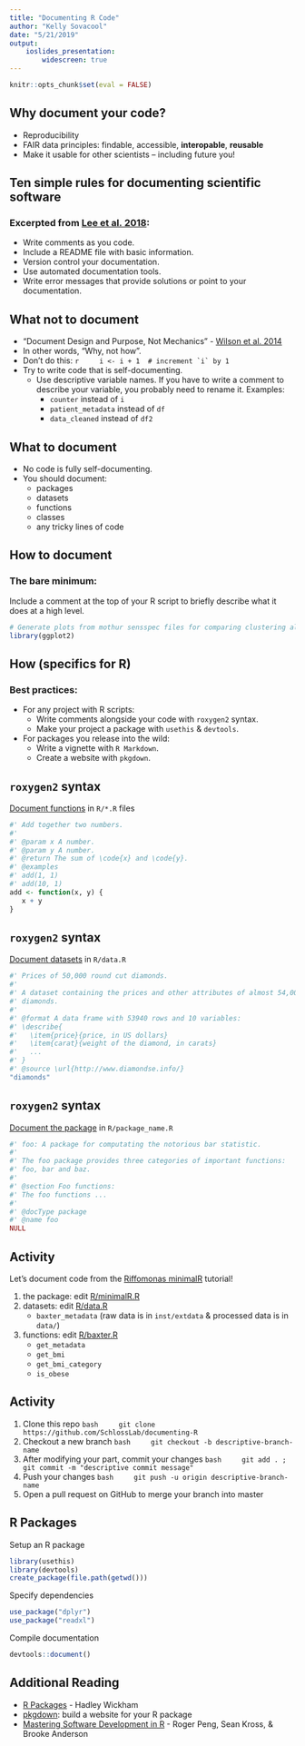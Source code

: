 ```yaml
---
title: "Documenting R Code"
author: "Kelly Sovacool"
date: "5/21/2019"
output: 
    ioslides_presentation:
        widescreen: true
---
```

```r
knitr::opts_chunk$set(eval = FALSE)
```

## Why document your code?

- Reproducibility
- FAIR data principles: findable, accessible, **interopable**, **reusable**
- Make it usable for other scientists -- including future you!

## Ten simple rules for documenting scientific software

### Excerpted from [Lee et al. 2018](https://doi.org/10.1371/journal.pcbi.1006561):

- Write comments as you code.
- Include a README file with basic information.
- Version control your documentation.
- Use automated documentation tools.
- Write error messages that provide solutions or point to your documentation.

## What not to document

- "Document Design and Purpose, Not Mechanics" - [Wilson et al. 2014](Wilson G, Aruliah DA, Brown CT, Chue Hong NP, Davis M, Guy RT, et al. (2014) Best Practices for Scientific Computing. PLoS Biol 12(1): e1001745. https://doi.org/10.1371/journal.pbio.1001745)
- In other words, "Why, not how".
- Don't do this:
    ```r
    i <- i + 1  # increment `i` by 1
    ```
- Try to write code that is self-documenting.
    - Use descriptive variable names. If you have to write a comment to describe your variable, you probably need to rename it. Examples:
        - `counter` instead of `i`
        - `patient_metadata` instead of `df`
        - `data_cleaned` instead of `df2`
    
## What to document

- No code is fully self-documenting. 
- You should document:
    - packages
    - datasets
    - functions
    - classes
    - any tricky lines of code

## How to document

### The bare minimum:

Include a comment at the top of your R script to briefly describe what it does at a high level. 

```r
# Generate plots from mothur sensspec files for comparing clustering algorithms.
library(ggplot2)
```

## How (specifics for R)

### Best practices:

- For any project with R scripts:
    - Write comments alongside your code with `roxygen2` syntax.
    - Make your project a package with `usethis` & `devtools`.
- For packages you release into the wild:
    - Write a vignette with `R Markdown`.
    - Create a website with `pkgdown`.

## `roxygen2` syntax

[Document functions](http://r-pkgs.had.co.nz/man.html) in `R/*.R` files
```r
#' Add together two numbers.
#' 
#' @param x A number.
#' @param y A number.
#' @return The sum of \code{x} and \code{y}.
#' @examples
#' add(1, 1)
#' add(10, 1)
add <- function(x, y) {
   x + y
}
```

## `roxygen2` syntax

[Document datasets](http://r-pkgs.had.co.nz/data.html) in `R/data.R`
```r
#' Prices of 50,000 round cut diamonds.
#'
#' A dataset containing the prices and other attributes of almost 54,000
#' diamonds.
#'
#' @format A data frame with 53940 rows and 10 variables:
#' \describe{
#'   \item{price}{price, in US dollars}
#'   \item{carat}{weight of the diamond, in carats}
#'   ...
#' }
#' @source \url{http://www.diamondse.info/}
"diamonds"
```

## `roxygen2` syntax

[Document the package](http://r-pkgs.had.co.nz/man.html) in `R/package_name.R`
```r
#' foo: A package for computating the notorious bar statistic.
#'
#' The foo package provides three categories of important functions:
#' foo, bar and baz.
#' 
#' @section Foo functions:
#' The foo functions ...
#'
#' @docType package
#' @name foo
NULL
```

## Activity

Let's document code from the [Riffomonas minimalR](http://www.riffomonas.org/minimalR/06_line_plots.html) tutorial!

1. the package: edit [R/minimalR.R](R/minimalR.R)
1. datasets: edit [R/data.R](R/data.R)
    - `baxter_metadata` 
    (raw data is in `inst/extdata` & processed data is in `data/`)
1. functions: edit [R/baxter.R](R/baxter.R)
    - `get_metadata`
    - `get_bmi`
    - `get_bmi_category`
    - `is_obese`

## Activity

1. Clone this repo
    ```bash
    git clone https://github.com/SchlossLab/documenting-R
    ```
1. Checkout a new branch
    ```bash
    git checkout -b descriptive-branch-name
    ```
1. After modifying your part, commit your changes
    ```bash
    git add . ; git commit -m "descriptive commit message"
    ```
1. Push your changes
    ```bash
    git push -u origin descriptive-branch-name
    ```
1. Open a pull request on GitHub to merge your branch into master

## R Packages 

Setup an R package
```r
library(usethis)
library(devtools)
create_package(file.path(getwd()))
```

Specify dependencies
```r
use_package("dplyr")
use_package("readxl")
```

Compile documentation
```r
devtools::document()
```

## Additional Reading

- [R Packages](http://r-pkgs.had.co.nz/man.html) - Hadley Wickham
- [pkgdown](https://pkgdown.r-lib.org/): build a website for your R package
- [Mastering Software Development in R](https://bookdown.org/rdpeng/RProgDA/documentation.html) - Roger Peng, Sean Kross, & Brooke Anderson

